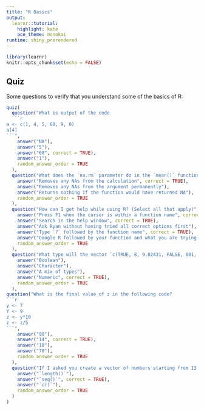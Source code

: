 ```yaml
---
title: "R Basics"
output: 
  learnr::tutorial:
    highlight: kate
    ace_theme: monokai
runtime: shiny_prerendered
---
```


```r
library(learnr)
knitr::opts_chunk$set(echo = FALSE)
```


## Quiz

Some questions to verify that you understand some of the basics of R:

```r
quiz(
  question("What is output of the code 
  ```r
a <- c(1, 4, 5, 60, 9, 0)
a[4]
```",
    answer("NA"),
    answer("5"),
    answer("60", correct = TRUE),
    answer("1"),
    random_answer_order = TRUE
  ),
  question("What does the `na.rm` parameter do in the `mean()` function?",
    answer("Removes any NAs from the calculation", correct = TRUE),
    answer("Removes any NAs from the argument permanently"),
    answer("Returns nothing if the function would have returned NA"),
    random_answer_order = TRUE
  ),
  question("How can I get help while using R? (Select all that apply)",
    answer("Press F1 when the cursor is within a function name", correct = TRUE),
    answer("Search in the help window", correct = TRUE),
    answer("Ask Ryan without having tried all correct options first"),
    answer("Type `?` followed by the function name", correct = TRUE),
    answer("Google R followed by your function and what you are trying to do", correct = TRUE),
    random_answer_order = TRUE
  ),
  question("What type will the vector `c(TRUE, 8, 9.02431, FALSE, 001, NA)` be?",
    answer("Boolean"),
    answer("Character"),
    answer("A mix of types"),
    answer("Numeric", correct = TRUE),
    random_answer_order = TRUE
  ),
question("What is the final value of z in the following code?
```r
y <- 7
Y <- 9
z <- y*10
z <- z/5
```",
    answer("90"),
    answer("14", correct = TRUE),
    answer("18"),
    answer("70"),
    random_answer_order = TRUE
  ),
  question("If I asked you create a vector of numbers starting from 13, ending at 190, in steps of 17, what function would you use to do it?",
    answer("`length()`"),
    answer("`seq()`", correct = TRUE),
    answer("`c()`"),
    random_answer_order = TRUE
  )
)
```

